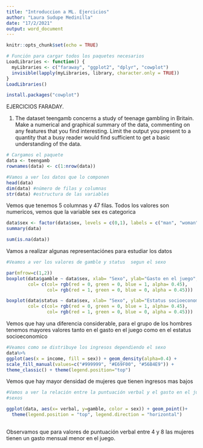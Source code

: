```yaml
---
title: "Introduccion a ML. Ejercicios"
author: "Laura Sudupe Medinilla"
date: "17/2/2021"
output: word_document
---
```


```r
knitr::opts_chunk$set(echo = TRUE)
```



```r
# Función para cargar todos los paquetes necesarios
LoadLibraries <- function() {
  myLibraries <- c("faraway", "ggplot2", "dplyr", "cowplot")
  invisible(lapply(myLibraries, library, character.only = TRUE))
}
LoadLibraries()
```


```r
install.packages("cowplot")
```



EJERCICIOS FARADAY.

1. The dataset teengamb concerns a study of teenage gambling in Britain. Make a
numerical and graphical summary of the data, commenting on any features that
you find interesting. Limit the output you present to a quantity that a busy 
reader would find sufficient to get a basic understanding of the data.

```r
# Cargamos el paquete
data <- teengamb
rownames(data) <- c(1:nrow(data))
```

```r
#Vamos a ver los datos que lo componen
head(data)
dim(data) #número de filas y columnas
str(data) #estructura de las variables
```
Vemos que tenemos 5 columnas y 47 filas. Todos los valores son numericos, vemos
que la variable sex es categorica

```r
data$sex <- factor(data$sex, levels = c(0,1), labels = c("man", "woman"))
summary(data)
```
```r
sum(is.na(data))
```

Vamos a realizar algunas representaciónes para estudiar los datos
```r
#Veamos a ver los valores de gamble y status  segun el sexo

par(mfrow=c(1,2))
boxplot(data$gamble ~ data$sex, xlab= "Sexo", ylab="Gasto en el juego", 
        col= c(col= rgb(red = 0, green = 0, blue = 1, alpha= 0.45),
               col= rgb(red = 1, green = 0, blue = 0, alpha = 0.45)))

boxplot(data$status ~ data$sex, xlab= "Sexo", ylab="Estatus socioeconomico", 
        col= c(col= rgb(red = 0, green = 0, blue = 1, alpha= 0.45),
               col= rgb(red = 1, green = 0, blue = 0, alpha = 0.45)))

```

Vemos que hay una diferencia considerable, para el grupo de los hombres tenemos 
mayores valores tanto en el gasto en el juego como en el estatus socioeconomico

```r
#Veamos como se distribuye los ingresos dependiendo el sexo
data%>%
ggplot(aes(x = income, fill = sex)) + geom_density(alpha=0.4) +
scale_fill_manual(values=c("#999999", "#E69F00", "#56B4E9")) +
theme_classic() + theme(legend.position="top")
```
Vemos que hay mayor densidad de mujeres que tienen ingresos mas bajos

```r
#Vamos a ver la relación entre la puntuación verbal y el gasto en el juego por 
#sexos

ggplot(data, aes(x= verbal, y=gamble, color = sex)) + geom_point()+
  theme(legend.position = "top", legend.direction = "horizontal")
         


```
Observamos que para valores de puntuación verbal entre 4 y 8 las mujeres tienen 
un gasto mensual menor en el juego.











